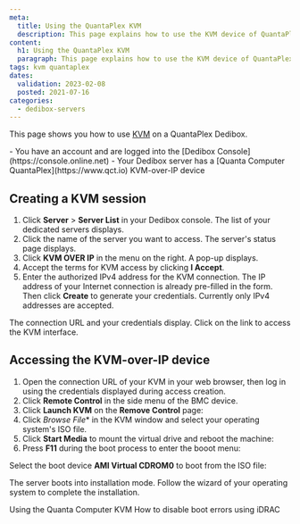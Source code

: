```yaml
---
meta:
  title: Using the QuantaPlex KVM
  description: This page explains how to use the KVM device of QuantaPlex servers
content:
  h1: Using the QuantaPlex KVM
  paragraph: This page explains how to use the KVM device of QuantaPlex servers
tags: kvm quantaplex 
dates:
  validation: 2023-02-08
  posted: 2021-07-16
categories:
  - dedibox-servers
---
```



This page shows you how to use [KVM](/dedibox/kvm-over-ip/concepts/#kvm-over-ip) on a QuantaPlex Dedibox.

<Message type="requirement">
  - You have an account and are logged into the [Dedibox Console](https://console.online.net) 
  - Your Dedibox server has a [Quanta Computer QuantaPlex](https://www.qct.io) KVM-over-IP device
</Message>

## Creating a KVM session

1. Click **Server** > **Server List** in your Dedibox console. The list of your dedicated servers displays.
2. Click the name of the server you want to access. The server's status page displays.
3. Click **KVM OVER IP** in the menu on the right. A pop-up displays.
    <Lightbox src="scaleway_KVM.webp" alt="" />
4. Accept the terms for KVM access by clicking **I Accept**.
5. Enter the authorized IPv4 address for the KVM connection. The IP address of your Internet connection is already pre-filled in the form. Then click **Create** to generate your credentials.
    <Message type="note">
      Currently only IPv4 addresses are accepted.
    </Message>

The connection URL and your credentials display. Click on the link to access the KVM interface.

## Accessing the KVM-over-IP device

1. Open the connection URL of your KVM in your web browser, then log in using the credentials displayed during access creation. 
2. Click **Remote Control** in the side menu of the BMC device.
    <Lightbox src="scaleway_quantaplex_remote_control.webp" alt="" />
3. Click **Launch KVM** on the **Remove Control** page:
    <Lightbox src="scaleway_quantaplex_launch_kvm.webp" alt="" />
4. Click **Browse* File** in the KVM window and select your operating system's ISO file. 
    <Lightbox src="scaleway_quantaplex_browse_file.webp" alt="" />
5. Click **Start Media** to mount the virtual drive and reboot the machine:
    <Lightbox src="scaleway_quantaplex_start_media.webp" alt="" />
6. Press **F11** during the boot process to enter the booot menu:
    <Lightbox src="scaleway_quantaplex_f11.webp" alt="" />

Select the boot device **AMI Virtual CDROM0** to boot from the ISO file:

<Lightbox src="scaleway_quantaplex_vcdrom.webp" alt="" />

The server boots into installation mode. Follow the wizard of your operating system to complete the installation.

<Navigation title="See Also">
  <PreviousButton to="/bare-metal/hardware/reference-content/quanta-computer/">Using the Quanta Computer KVM</PreviousButton>
  <NextButton to="/bare-metal/hardware/reference-content/disable-boot-errors-idrac/">How to disable boot errors using iDRAC</NextButton>
</Navigation>